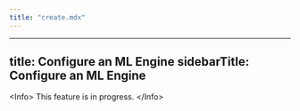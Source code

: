 ```yaml
---
title: "create.mdx"
---
```


---
title: Configure an ML Engine
sidebarTitle: Configure an ML Engine
---

&lt;Info&gt;
This feature is in progress.
&lt;/Info&gt;
